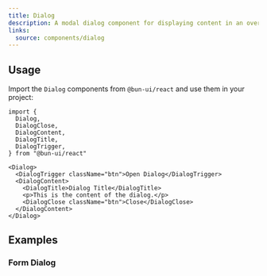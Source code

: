 ```yaml
---
title: Dialog
description: A modal dialog component for displaying content in an overlay.
links:
  source: components/dialog
---
```


<ComponentPreview name="dialog-basic" />

## Usage

Import the `Dialog` components from `@bun-ui/react` and use them in your
project:

```tsx
import {
  Dialog,
  DialogClose,
  DialogContent,
  DialogTitle,
  DialogTrigger,
} from "@bun-ui/react"
```

```tsx
<Dialog>
  <DialogTrigger className="btn">Open Dialog</DialogTrigger>
  <DialogContent>
    <DialogTitle>Dialog Title</DialogTitle>
    <p>This is the content of the dialog.</p>
    <DialogClose className="btn">Close</DialogClose>
  </DialogContent>
</Dialog>
```

## Examples

### Form Dialog

<ComponentPreview name="dialog-form" />
